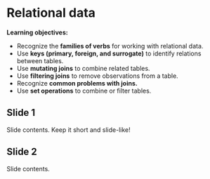 # Relational data

**Learning objectives:**

- Recognize the **families of verbs** for working with relational data.
- Use **keys (primary, foreign, and surrogate)** to identify relations between tables.
- Use **mutating joins** to combine related tables.
- Use **filtering joins** to remove observations from a table.
- Recognize **common problems with joins.**
- Use **set operations** to combine or filter tables.

## Slide 1

Slide contents. 
Keep it short and slide-like!

## Slide 2

Slide contents.
